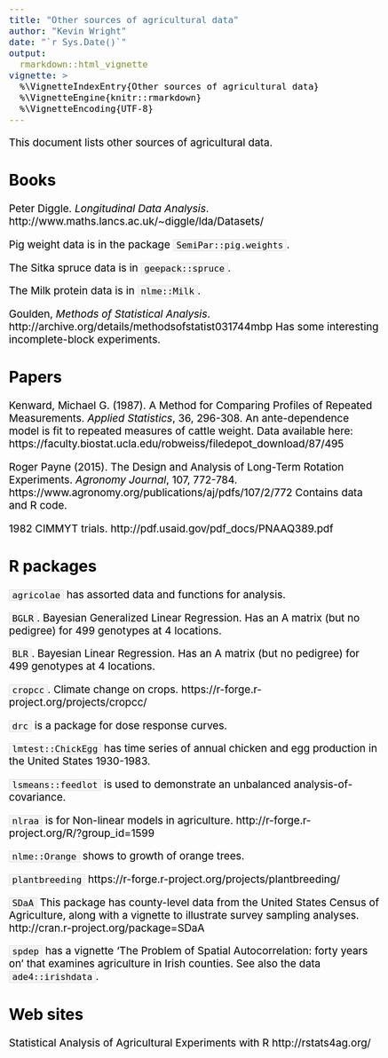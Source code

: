```yaml
---
title: "Other sources of agricultural data"
author: "Kevin Wright"
date: "`r Sys.Date()`"
output: 
  rmarkdown::html_vignette
vignette: >
  %\VignetteIndexEntry{Other sources of agricultural data}
  %\VignetteEngine{knitr::rmarkdown}
  %\VignetteEncoding{UTF-8}
---
```

<style type="text/css">
body, td { font-size: 14pt; color: #000; padding:1em; }
code, pre, #ws, #message { font-size: 12pt;
  color: #000; background-color: #f5f5f5; }
code {border: 1px solid #e0e0e0; padding: 0 5px;}
pre > code { border: 0; }
</style>

This document lists other sources of agricultural data.

## Books

Peter Diggle. _Longitudinal Data Analysis_.
http://www.maths.lancs.ac.uk/~diggle/lda/Datasets/

Pig weight data is in the package `SemiPar::pig.weights`.

The Sitka spruce data is in `geepack::spruce`.

The Milk protein data is in `nlme::Milk`.

Goulden, _Methods of Statistical Analysis_.
http://archive.org/details/methodsofstatist031744mbp
Has some interesting incomplete-block experiments.

## Papers

Kenward, Michael G. (1987).  A Method for Comparing Profiles of Repeated
Measurements.  _Applied Statistics_, 36, 296-308.
An ante-dependence model is fit to repeated measures of cattle weight.
Data available here:
https://faculty.biostat.ucla.edu/robweiss/filedepot_download/87/495

Roger Payne (2015). The Design and Analysis of Long-Term Rotation Experiments.
_Agronomy Journal_, 107, 772-784.
https://www.agronomy.org/publications/aj/pdfs/107/2/772
Contains data and R code.


1982 CIMMYT trials.
http://pdf.usaid.gov/pdf_docs/PNAAQ389.pdf

## R packages

`agricolae` has assorted data and functions for analysis.

`BGLR`. Bayesian Generalized Linear Regression.
Has an A matrix (but no pedigree) for 499 genotypes at 4 locations.

`BLR`. Bayesian Linear Regression.
Has an A matrix (but no pedigree) for 499 genotypes at 4 locations.

`cropcc`. Climate change on crops.
https://r-forge.r-project.org/projects/cropcc/

`drc` is a package for dose response curves.

`lmtest::ChickEgg` has time series of annual chicken and egg
production in the United States 1930-1983.

`lsmeans::feedlot` is used to demonstrate an unbalanced
analysis-of-covariance.

`nlraa` is for Non-linear models in agriculture.
http://r-forge.r-project.org/R/?group_id=1599

`nlme::Orange` shows to growth of orange trees.

`plantbreeding`
https://r-forge.r-project.org/projects/plantbreeding/

`SDaA` This package has county-level data from the United States Census of
Agriculture, along with a vignette to illustrate survey sampling analyses.
http://cran.r-project.org/package=SDaA

`spdep` has a vignette 'The Problem of Spatial Autocorrelation: forty years
on' that examines agriculture in Irish counties.  See also the data
`ade4::irishdata`. 

## Web sites

Statistical Analysis of Agricultural Experiments with R
http://rstats4ag.org/
